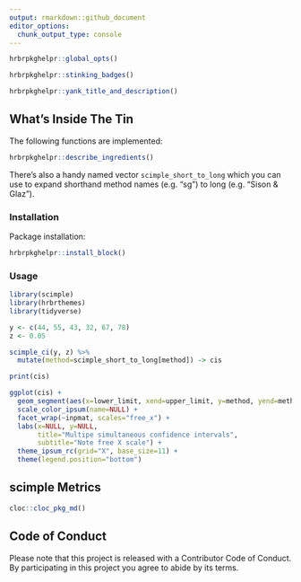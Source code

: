 ```yaml
---
output: rmarkdown::github_document
editor_options:
  chunk_output_type: console
---
```

```r
hrbrpkghelpr::global_opts()
```

```r
hrbrpkghelpr::stinking_badges()
```

```r
hrbrpkghelpr::yank_title_and_description()
```

## What's Inside The Tin

The following functions are implemented:

```r
hrbrpkghelpr::describe_ingredients()
```

There's also a handy named vector `scimple_short_to_long` which you can use to expand
shorthand method names (e.g. "sg") to long (e.g. "Sison & Glaz").

### Installation

Package installation:

```r
hrbrpkghelpr::install_block()
```

### Usage

```r
library(scimple)
library(hrbrthemes)
library(tidyverse)

y <- c(44, 55, 43, 32, 67, 78)
z <- 0.05

scimple_ci(y, z) %>% 
  mutate(method=scimple_short_to_long[method]) -> cis

print(cis)

ggplot(cis) +
  geom_segment(aes(x=lower_limit, xend=upper_limit, y=method, yend=method, color=method)) +
  scale_color_ipsum(name=NULL) +
  facet_wrap(~inpmat, scales="free_x") +
  labs(x=NULL, y=NULL, 
       title="Multipe simultaneous confidence intervals",
       subtitle="Note free X scale") +
  theme_ipsum_rc(grid="X", base_size=11) +
  theme(legend.position="bottom")
```

## scimple Metrics

```r
cloc::cloc_pkg_md()
```

## Code of Conduct

Please note that this project is released with a Contributor Code of Conduct. By participating in this project you agree to abide by its terms.
